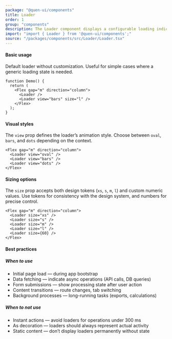 ```yaml
---
package: "@quen-ui/components"
title: Loader
order: 1
group: "components"
description: The Loader component displays a configurable loading indicator for asynchronous operations or content fetching. It supports multiple visual styles and granular size control.
import: "import { Loader } from '@quen-ui/components';"
source: "/packages/components/src/Loader/Loader.tsx"
---
```



#### Basic usage

Default loader without customization. Useful for simple cases where a generic loading state is needed.

<Flex gap="m" direction="column">
  <Loader />
  <Loader view="bars" size="l" />
</Flex>

```tsx
function Demo() {
  return (
    <Flex gap="m" direction="column">
      <Loader />
      <Loader view="bars" size="l" />
    </Flex>
  );
}
```

#### Visual styles

The `view` prop defines the loader’s animation style. Choose between `oval`, `bars`, and `dots` depending on the context.

<Flex gap="m" direction="column">
  <Loader view="oval" />
  <Loader view="bars" />
  <Loader view="dots" />
</Flex>

```tsx
<Flex gap="m" direction="column">
  <Loader view="oval" />
  <Loader view="bars" />
  <Loader view="dots" />
</Flex>
```

#### Sizing options

The `size` prop accepts both design tokens (`xs`, `s`, `m`, `l`) and custom numeric values. Use tokens for consistency with the design system, and numbers for precise control.

<Flex gap="m" direction="column">
  <Loader size="xs" />
  <Loader size="s" />
  <Loader size="m" />
  <Loader size="l" />
  <Loader size={60} />
</Flex>

```tsx
<Flex gap="m" direction="column">
  <Loader size="xs" />
  <Loader size="s" />
  <Loader size="m" />
  <Loader size="l" />
  <Loader size={60} />
</Flex>
```

#### Best practices

##### When to use
  - Initial page load — during app bootstrap
  - Data fetching — indicate async operations (API calls, DB queries)
  - Form submissions — show processing state after user action
  - Content transitions — route changes, tab switching
  - Background processes — long-running tasks (exports, calculations)

##### When to not use
  - Instant actions — avoid loaders for operations under 300 ms
  - As decoration — loaders should always represent actual activity
  - Static content — don’t display loaders permanently without state
